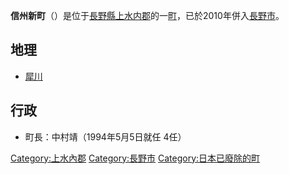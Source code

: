 {{日本町村 (廢除)
| 自治體名=信州新
| 町村=町
| 町村章=
| 日文原名=信州新町
| 平假名=しんしゅうしんまち
| 羅馬字拼音=Shinshūshin-machi
| 廢除時間 = 2010年1月1日
| 廢除理由 = 編入合併
| 廢除時處置 = '''信州新町'''、[[中條村|中條村]] → [[長野市|長野市]]
| 現在自治體 = 長野市
| 都道府縣=長野縣
| 支廳=
| 郡=上水內郡
| 編號=20581-8
| 面積=70.73
| 邊界未定=
| 人口=5,534
| 統計時間=2007年9月1日
| 自治體=[[長野市|長野市]]、[[小川村|小川村]]、[[中條村|中條村]]、[[大町市|大町市]]
| 樹=
| 花=
| 鳥=
| 其他象徵物=
| 其他象徵=
| 郵遞區號=391-2405
| 所在地=上水内郡信州新町大字新町1,000-1
| 電話號碼=26-262-2200
| 外部連結=http://www.town.shinshushinmachi.nagano.jp/
| 經度=
| 緯度=
| 地圖=
| 註記=
}}
'''信州新町'''（{{jpn|j=信州新町|hg=しんしゅうしんまち|rm=Shinshūshin machi|f=y}}）是位于[[長野縣|長野縣]][[上水内郡|上水内郡]]的一[[町|町]]，已於2010年併入[[長野市|長野市]]。

==地理==
*[[犀川_(長野縣)|犀川]]

==行政==
*町長：中村靖（1994年5月5日就任 4任）

{{長野縣}}{{Authority control}}

[[Category:上水內郡|Category:上水內郡]]
[[Category:長野市|Category:長野市]]
[[Category:日本已廢除的町|Category:日本已廢除的町]]